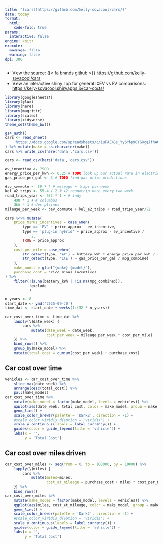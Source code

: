 ```yaml
---
title: "[cars](https://github.com/kelly-sovacool/cars/)"
date: today
format:
  html:
    code-fold: true
params:
  interactive: false
engine: knitr
execute:
  message: false
  warning: false
dpi: 300
---
```


- View the source: {{< fa brands github >}} <https://github.com/kelly-sovacool/cars>
- View an interactive shiny app for general ICEV vs EV comparisons: <https://kelly-sovacool.shinyapps.io/car-costs/>

```r
library(googlesheets4)
library(glue)
library(here)
library(magrittr)
library(scales)
library(tidyverse)
theme_set(theme_bw())
```

```r
gs4_auth()
cars <- read_sheet(
    'https://docs.google.com/spreadsheets/d/1uFAE4Ss_Yy6Ybp90YGXgQJfhAOiut1pyVKBmqc570F0'
) %>% mutate(make = as.character(make))
cars %>% write_csv(here('data','cars.csv'))
```
```r
cars <- read_csv(here('data','cars.csv'))
```

```r
ev_incentive <- 7500
energy_price_per_kwh <- 0.25 # TODO look up our actual rate in electricity bill
gas_price_per_gal <- 3 # TODO find gas price predictions

dav_commute <- 30 * 4 # mileage + trips per week
kel_a2_trips <- 55.4 / 2 # A2 roundtrip once every two week
road_trips_year <- 532 * 1 + # indy
    408 * 1 + # columbus
    580 * 1 # des plaines
mileage_per_week <- dav_commute + kel_a2_trips + road_trips_year/52

cars %<>% mutate(
    price_minus_incentives = case_when(
        type == 'EV' ~ price_approx - ev_incentive,
        type == 'plug-in hybrid' ~ price_approx - ev_incentive /
            2,
        TRUE ~ price_approx
    ),
    cost_per_mile = case_when(
        str_detect(type, 'EV') ~ battery_kWh * energy_price_per_kwh / range_mi,
        str_detect(type, 'ICE') ~ gas_price_per_gal / mpg_combined
    ),
    make_model = glue("{make} {model}"),
    purchase_cost = price_minus_incentives
) %>% 
    filter(!is.na(battery_kWh | !is.na(mpg_combined)),
           !exclude
           )

n_years <- 8
start_date <- ymd('2025-09-30')
time_dat <- start_date + weeks(1:(52 * n_years))

car_cost_over_time <- time_dat %>% 
    lapply(\(date_week) {
        cars %>% 
            mutate(date_week = date_week,
                   cost_per_week = mileage_per_week * cost_per_mile)
    }) %>% 
    bind_rows() %>% 
    group_by(make_model) %>% 
    mutate(total_cost = cumsum(cost_per_week) + purchase_cost)
```

## Car cost over time

```r
vehicles <- car_cost_over_time %>% 
    slice_max(date_week) %>% 
    arrange(desc(total_cost)) %>% 
    pull(make_model)
car_cost_over_time %>% 
    mutate(make_model = factor(make_model, levels = vehicles)) %>% 
    ggplot(aes(date_week, total_cost, color = make_model, group = make_model)) +
    geom_line() +
    scale_color_brewer(palette = 'Dark2', direction = -1) +
    #scale_color_viridis_d(option = 'viridis') +
    scale_y_continuous(labels = label_currency()) +
    guides(color = guide_legend(title = 'vehicle')) +
    labs(x = '',
         y = 'Total Cost')
```

## Car cost over miles driven

```r
car_cost_over_miles <- seq(from = 0, to = 100000, by = 10000) %>% 
    lapply(\(miles) {
        cars %>% 
            mutate(miles=miles,
                   cost_at_mileage = purchase_cost + miles * cost_per_mile)
    }) %>% 
    bind_rows()
car_cost_over_miles %>% 
    mutate(make_model = factor(make_model, levels = vehicles)) %>% 
    ggplot(aes(miles, cost_at_mileage, color = make_model, group = make_model)) +
    geom_line() +
    scale_color_brewer(palette = 'Dark2', direction = -1) +
    #scale_color_viridis_d(option = 'viridis') +
    scale_y_continuous(labels = label_currency()) +
    guides(color = guide_legend(title = 'vehicle')) +
    labs(x = '',
         y = 'Total Cost')
```


